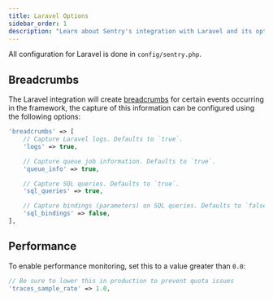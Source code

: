 ```yaml
---
title: Laravel Options
sidebar_order: 1
description: "Learn about Sentry's integration with Laravel and its options for breadcrumbs, and performance."
---
```


All configuration for Laravel is done in `config/sentry.php`.

## Breadcrumbs

The Laravel integration will create [breadcrumbs](../../enriching-events/breadcrumbs/) for certain events occurring in the framework, the capture of this information can be configured using the following options:

```php {filename:config/sentry.php}
'breadcrumbs' => [
    // Capture Laravel logs. Defaults to `true`.
    'logs' => true,

    // Capture queue job information. Defaults to `true`.
    'queue_info' => true,

    // Capture SQL queries. Defaults to `true`.
    'sql_queries' => true,

    // Capture bindings (parameters) on SQL queries. Defaults to `false`.
    'sql_bindings' => false,
],
```

## Performance

To enable performance monitoring, set this to a value greater than `0.0`:

```php {filename:config/sentry.php}
// Be sure to lower this in production to prevent quota issues
'traces_sample_rate' => 1.0,
```
